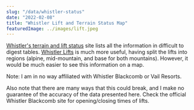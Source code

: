 ```yaml
---
slug: "/data/whistler-status"
date: "2022-02-08"
title: "Whistler Lift and Terrain Status Map"
featuredImage: ../images/lift.jpeg
---
```


[Whistler's terrain and lift status](https://www.whistlerblackcomb.com/the-mountain/mountain-conditions/terrain-and-lift-status.aspx) site lists all the information in difficult to digest tables. [Whistler Lifts](https://www.whistlerlifts.com/) is much more useful, having split the lifts into regions (alpine, mid-mountain, and base for both mountains). However, it would be much easier to see this information on a map.


<WhistlerStatus />

<FigureText>Note: I am in no way affiliated with Whistler Blackcomb or Vail Resorts.</FigureText>

<FigureText>Also note that there are many ways that this could break, and I make no guarantee of the accuracy of the data presented here. Check the official Whistler Blackcomb site for opening/closing times of lifts.</FigureText>